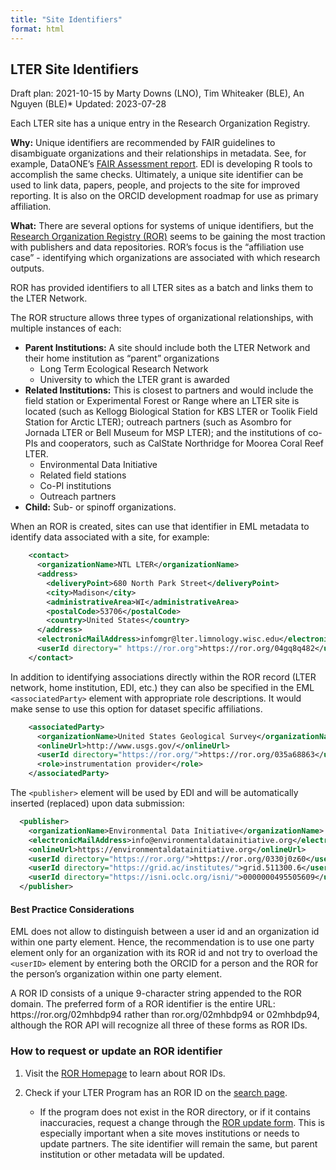```yaml
---
title: "Site Identifiers"
format: html
---
```


## LTER Site Identifiers

Draft plan: 2021-10-15 by Marty Downs (LNO), Tim Whiteaker (BLE), An Nguyen (BLE)*
Updated: 2023-07-28

Each LTER site has a unique entry in the Research Organization Registry.

**Why:** 
Unique identifiers are recommended by FAIR guidelines to disambiguate organizations and their relationships in metadata. See, for example, DataONE’s [FAIR Assessment report](https://search.dataone.org/quality/https%3A%2F%2Fpasta.lternet.edu%2Fpackage%2Fmetadata%2Feml%2Fknb-lter-ble%2F1%2F7). EDI is developing R tools to accomplish the same checks. Ultimately, a unique site identifier can be used to link data, papers, people, and projects to the site for improved reporting. It is also on the ORCID development roadmap for use as primary affiliation.

**What:**
There are several options for systems of unique identifiers, but the [Research Organization Registry (ROR)](https://ror.org/) seems to be gaining the most traction with publishers and data repositories. ROR’s focus is the “affiliation use case” - identifying which organizations are associated with which research outputs.  

ROR has provided identifiers to all LTER sites as a batch and links them to the LTER Network.

The ROR structure allows three types of organizational relationships, with multiple instances of each:

-  **Parent Institutions:** A site should include both the LTER Network and their home institution as “parent” organizations
    -  Long Term Ecological Research Network
    -  University to which the LTER grant is awarded
-  **Related Institutions:** This is closest to partners and would include the field station or Experimental Forest or Range where an LTER site is located (such as Kellogg Biological Station for KBS LTER or Toolik Field Station for Arctic LTER); outreach partners (such as Asombro for Jornada LTER or Bell Museum for MSP LTER); and the institutions of co-PIs and cooperators, such as CalState Northridge for Moorea Coral Reef LTER.
    -  Environmental Data Initiative
    -  Related field stations
    -  Co-PI institutions
    -  Outreach partners
-  **Child:** Sub- or spinoff organizations.

When an ROR is created, sites can use that identifier in EML metadata to identify data associated with a site, for example:

```xml
    <contact>
      <organizationName>NTL LTER</organizationName>
      <address>
        <deliveryPoint>680 North Park Street</deliveryPoint>
        <city>Madison</city>
        <administrativeArea>WI</administrativeArea>
        <postalCode>53706</postalCode>
        <country>United States</country>
      </address>
      <electronicMailAddress>infomgr@lter.limnology.wisc.edu</electronicMailAddress>
      <userId directory=" https://ror.org">https://ror.org/04gq8q482</userId>
    </contact>
```
    
In addition to identifying associations directly within the ROR record (LTER network, home institution, EDI, etc.) they can also be specified in the EML  `<associatedParty>` element with appropriate role descriptions. It would make sense to use this option for dataset specific affiliations.

```xml
    <associatedParty>
      <organizationName>United States Geological Survey</organizationName>
      <onlineUrl>http://www.usgs.gov/</onlineUrl>
      <userId directory="https://ror.org/">https://ror.org/035a68863</userId>
      <role>instrumentation provider</role>
    </associatedParty>

```

The `<publisher>` element will be used by EDI and will be automatically inserted (replaced) upon data submission:

```xml
  <publisher>
    <organizationName>Environmental Data Initiative</organizationName>
    <electronicMailAddress>info@environmentaldatainitiative.org</electronicMailAddress>
    <onlineUrl>https://environmentaldatainitiative.org</onlineUrl>
    <userId directory="https://ror.org/">https://ror.org/0330j0z60</userId>
    <userId directory="https://grid.ac/institutes/">grid.511300.6</userId>
    <userId directory="https://isni.oclc.org/isni/">0000000495505609</userId>>  
  </publisher>
```
#### Best Practice Considerations ####

EML does not allow to distinguish between a user id and an organization id within one party element. Hence, the recommendation is to use one party element only for an organization with its ROR id and not try to overload the `<userID>` element by entering both the ORCID for a person and the ROR for the person's organization within one party element. 

A ROR ID consists of a unique 9-character string appended to the ROR domain. The preferred form of a ROR identifier is the entire URL: https://ror.org/02mhbdp94 rather than ror.org/02mhbdp94 or 02mhbdp94, although the ROR API will recognize all three of these forms as ROR IDs.


### How to request or update an ROR identifier ###

1. Visit the [ROR Homepage](https://ror.org/) to learn about ROR IDs.
2. Check if your LTER Program has an ROR ID on the [search page](https://ror.org/search).
 
    - If the program does not exist in the ROR directory, or if it contains inaccuracies, request a change through the [ROR update form](https://docs.google.com/forms/d/e/1FAIpQLSdJYaMTCwS7muuTa-B_CnAtCSkKzt19lkirAKG4u7umH9Nosg/viewform). This is especially important when a site moves institutions or needs to update partners. The site identifier will remain the same, but parent institution or other metadata will be updated.
